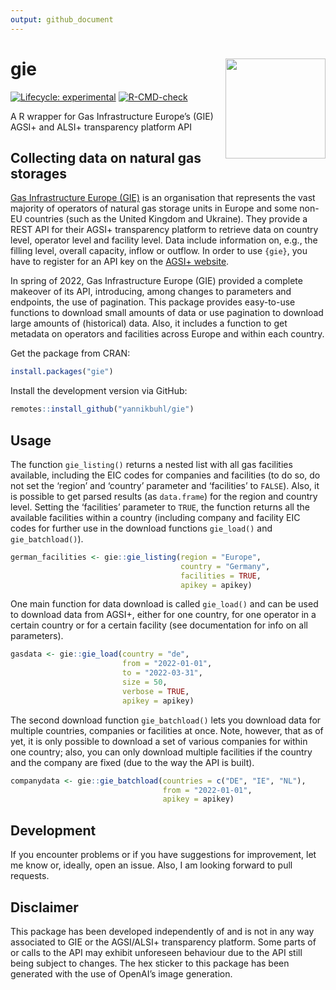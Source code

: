 ```yaml
---
output: github_document
---
```


# gie <img src="man/figures/hexsticker_gie.png" width="160px" align="right" />

<!-- badges: start -->
[![Lifecycle: experimental](https://lifecycle.r-lib.org/articles/figures/lifecycle-experimental.svg)](https://lifecycle.r-lib.org/articles/stages.html#experimental)
[![R-CMD-check](https://github.com/yannikbuhl/gie/actions/workflows/R-CMD-check.yaml/badge.svg)](https://github.com/yannikbuhl/gie/actions/workflows/R-CMD-check.yaml)
<!-- badges: end -->

A R wrapper for Gas Infrastructure Europe's (GIE) AGSI+ and ALSI+ transparency platform API

## Collecting data on natural gas storages
[Gas Infrastructure Europe (GIE)](https://www.gie.eu/) is an organisation that represents the vast majority of operators of natural gas storage units in Europe and some non-EU countries (such as the United Kingdom and Ukraine). They provide a REST API for their AGSI+ transparency platform to retrieve data on country level, operator level and facility level. Data include information on, e.g., the filling level, overall capacity, inflow or outflow. In order to use `{gie}`, you have to register for an API key on the [AGSI+ website](https://agsi.gie.eu/).

In spring of 2022, Gas Infrastructure Europe (GIE) provided a complete makeover of its API, introducing, among changes to parameters and endpoints, the use of pagination. This package provides easy-to-use functions to download small amounts of data or use pagination to download large amounts of (historical) data. Also, it includes a function to get metadata on operators and facilities across Europe and within each country.

Get the package from CRAN:

```r
install.packages("gie")
```

Install the development version via GitHub:

```r
remotes::install_github("yannikbuhl/gie")
```

## Usage

The function `gie_listing()` returns a nested list with all gas facilities available, including the EIC codes for companies and facilities (to do so, do not set the 'region' and 'country' parameter and 'facilities' to `FALSE`). Also, it is possible to get parsed results (as `data.frame`) for the region and country level. Setting the 'facilities' parameter to `TRUE`, the function returns all the available facilities within a country (including company and facility EIC codes for further use in the download functions `gie_load()` and `gie_batchload()`). 

```r

german_facilities <- gie::gie_listing(region = "Europe",
                                      country = "Germany",
                                      facilities = TRUE,
                                      apikey = apikey)

```

One main function for data download is called `gie_load()` and can be used to download data from AGSI+, either for one country, for one operator in a certain country or for a certain facility (see documentation for info on all parameters).

```r

gasdata <- gie::gie_load(country = "de",
                         from = "2022-01-01",
                         to = "2022-03-31",
                         size = 50,
                         verbose = TRUE,
                         apikey = apikey)

```


The second download function `gie_batchload()` lets you download data for multiple countries, companies or facilities at once. Note, however, that as of yet, it is only possible to download a set of various companies for within one country; also, you can only download multiple facilities if the country and the company are fixed (due to the way the API is built).

```r

companydata <- gie::gie_batchload(countries = c("DE", "IE", "NL"), 
                                  from = "2022-01-01",
                                  apikey = apikey)

```

## Development
If you encounter problems or if you have suggestions for improvement, let me know or, ideally, open an issue. Also, I am looking forward to pull requests. 

## Disclaimer
This package has been developed independently of and is not in any way associated to GIE or the AGSI/ALSI+ transparency platform. Some parts of or calls to the API may exhibit unforeseen behaviour due to the API still being subject to changes. The hex sticker to this package has been generated with the use of OpenAI's image generation.
